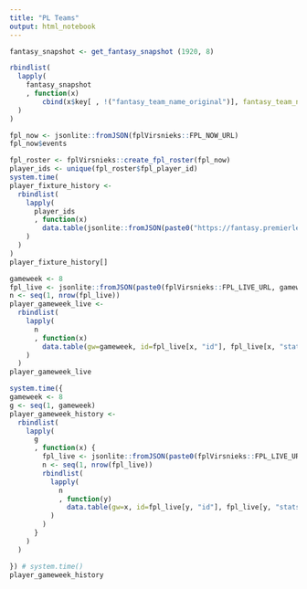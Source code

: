 ```yaml
---
title: "PL Teams"
output: html_notebook
---
```


```r
fantasy_snapshot <- get_fantasy_snapshot (1920, 8)

rbindlist(
  lapply(
    fantasy_snapshot
    , function(x)
        cbind(x$key[ , !("fantasy_team_name_original")], fantasy_team_name=x$team_name, x$history)
  )
)
```

```r
fpl_now <- jsonlite::fromJSON(fplVirsnieks::FPL_NOW_URL)
fpl_now$events
```

```r
fpl_roster <- fplVirsnieks::create_fpl_roster(fpl_now)
player_ids <- unique(fpl_roster$fpl_player_id)
system.time(
player_fixture_history <-
  rbindlist(
    lapply(
      player_ids
      , function(x)
        data.table(jsonlite::fromJSON(paste0("https://fantasy.premierleague.com/api/element-summary/", x, "/"))$history)
    )
  )
)
player_fixture_history[]
```

```r
gameweek <- 8
fpl_live <- jsonlite::fromJSON(paste0(fplVirsnieks::FPL_LIVE_URL, gameweek, "/live/"))$elements
n <- seq(1, nrow(fpl_live))
player_gameweek_live <- 
  rbindlist(
    lapply(
      n
      , function(x)
        data.table(gw=gameweek, id=fpl_live[x, "id"], fpl_live[x, "stats"])[ , explain := list(list(fpl_live$explain[[x]]))]
    )
  )
player_gameweek_live
```

```r
system.time({
gameweek <- 8
g <- seq(1, gameweek)
player_gameweek_history <- 
  rbindlist(
    lapply(
      g
      , function(x) {
        fpl_live <- jsonlite::fromJSON(paste0(fplVirsnieks::FPL_LIVE_URL, x, "/live/"))$elements
        n <- seq(1, nrow(fpl_live))
        rbindlist(
          lapply(
            n
            , function(y)
              data.table(gw=x, id=fpl_live[y, "id"], fpl_live[y, "stats"])[ , explain := list(list(fpl_live$explain[[y]]))]
          )
        )
      }
    )
  )

}) # system.time()
player_gameweek_history
```

